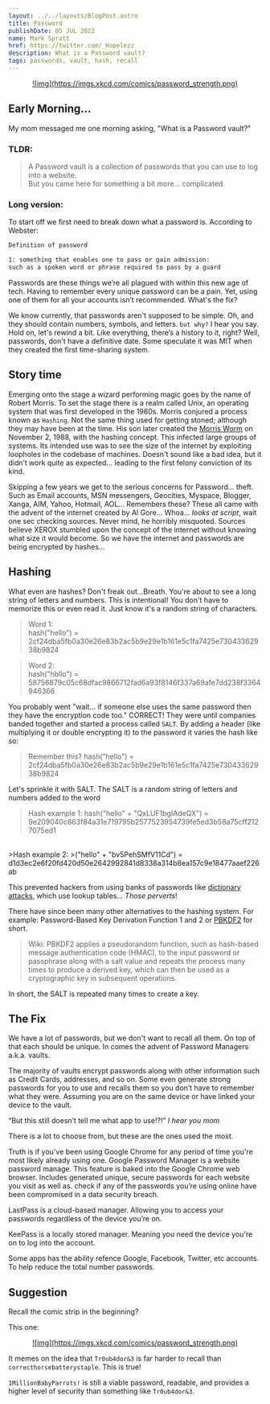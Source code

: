 ```yaml
---
layout: ../../layouts/BlogPost.astro
title: Password
publishDate: 05 JUL 2022
name: Mark Spratt
href: https://twitter.com/_Hopelezz
description: What is a Password vault?
tags: passwords, vault, hash, recall
---
```



<a href="https://xkcd.com/936/?fbclid=IwAR1dBAc767rK5ni47plmh50MfOJ0f0pnzvUsua_UiZ7mpmBHuwnF_dbzr_U">
  <div align="center">
    ![img](https://imgs.xkcd.com/comics/password_strength.png)
  </div>
</a>

## Early Morning...

My mom messaged me one morning asking, "What is a  Password vault?"

### **TLDR:**

>A Password vault is a collection of passwords that you can use to log into a website. <br/> But you came here for something a bit more... complicated.

### **Long version:**

To start off we first need to break down what a password is. According to Webster:

```markdown
Definition of password

1: something that enables one to pass or gain admission:
such as a spoken word or phrase required to pass by a guard 
```

Passwords are these things we’re all plagued with within this new age of tech. Having to remember every unique password can be a pain. Yet, using one of them for all your accounts isn’t recommended. What's the fix?

We know currently, that passwords aren't supposed to be simple. Oh, and they should contain numbers, symbols, and letters. `but why?` I hear you say. Hold on, let's rewind a bit. Like everything, there’s a history to it, right? Well, passwords, don't have a definitive date. Some speculate it was MIT  when they created the first time-sharing system.

## Story time

Emerging onto the stage a wizard performing magic goes by the name of Robert Morris. To set the stage there is a realm called Unix, an operating system that was first developed in the 1960s. Morris conjured a process known as `Hashing`. Not the same thing used for getting stoned; although they may have been at the time. His son later created the [Morris Worm](https://wikipedia.org/wiki/Morris_worm) on November 2, 1988, with the hashing concept. This infected large groups of systems. Its intended use was to see the size of the internet by exploiting loopholes in the codebase of machines. Doesn't sound like a bad idea, but it didn’t work quite as expected... leading to the first felony conviction of its kind.

Skipping a few years we get to the serious concerns for Password... theft. Such as Email accounts, MSN messengers, Geocities, Myspace, Blogger, Xanga, AIM, Yahoo, Hotmail, AOL... Remembers these? These all came with the advent of the internet created by Al Gore... Whoa... _looks at script_, wait one sec checking sources. Never mind, he horribly misquoted. Sources believe XEROX stumbled upon the concept of the internet without knowing what size it would become. So we have the internet and passwords are being encrypted by hashes...

## Hashing

What even are hashes? Don't freak out...Breath. You're about to see a long string of letters and numbers. This is intentional! You don't have to memorize this or even read it. Just know it's a random string of characters.

>Word 1: <br/>
>hash("hello") = 2cf24dba5fb0a30e26e83b2ac5b9e29e1b161e5c1fa7425e73043362938b9824

>Word 2: <br/>
>hash("hbllo") = 58756879c05c68dfac9866712fad6a93f8146f337a69afe7dd238f3364946366

You probably went "wait… if someone else uses the same password then they have the encryption code too." CORRECT! They were until companies banded together and started a process called `SALT`. By adding a header (like multiplying it or double encrypting it) to the password it varies the hash like so:

>Remember this?
>hash("hello") = 2cf24dba5fb0a30e26e83b2ac5b9e29e1b161e5c1fa7425e73043362938b9824

Let's sprinkle it with SALT. The SALT is a random string of letters and numbers added to the word

>Hash example 1:
>hash("hello" + "QxLUF1bgIAdeQX") = 9e209040c863f84a31e719795b2577523954739fe5ed3b58a75cff2127075ed1
<br/>
>Hash example 2:
>("hello" + "bv5PehSMfV11Cd") = d1d3ec2e6f20fd420d50e2642992841d8338a314b8ea157c9e18477aaef226ab

This prevented hackers from using banks of passwords like [dictionary attacks](https://en.wikipedia.org/wiki/Dictionary_attack), which use lookup tables... _Those perverts_!

There have since been many other alternatives to the hashing system. For example: Password-Based Key Derivation Function 1 and 2 or [PBKDF2](https://en.wikipedia.org/wiki/PBKDF2) for short.

>Wiki: PBKDF2 applies a pseudorandom function, such as hash-based message authentication code (HMAC), to the input password or passphrase along with a salt value and repeats the process many times to produce a derived key, which can then be used as a cryptographic key in subsequent operations.

In short, the SALT is repeated many times to create a key.

## The Fix

We have a lot of passwords, but we don't want to recall all them. On top of that each should be unique. In comes the advent of Password Managers a.k.a. vaults.

The majority of vaults encrypt passwords along with other information such as Credit Cards, addresses, and so on. Some even generate strong passwords for you to use and recalls them so you don’t have to remember what they were. Assuming you are on the same device or have linked your device to the vault.

“But this still doesn’t tell me what app to use!?!” _I hear you mom_

There is a lot to choose from, but these are the ones used the most.

Truth is if you've been using Google Chrome for any period of time you're most likely already using one. Google Password Manager is a website password manage. This feature is baked into the Google Chrome web browser. Includes generated unique, secure passwords for each website you visit as well as. check if any of the passwords you’re using online have been compromised in a data security breach. 

LastPass is a cloud-based manager. Allowing you to access your passwords regardless of the device you’re on.

KeePass is a locally stored manager. Meaning you need the device you're on to log into the account.

Some apps has the ability refence Google, Facebook, Twitter, etc accounts. To help reduce the total number passwords. 

## Suggestion

Recall the comic strip in the beginning? 

This one:
<a href="https://xkcd.com/936/?fbclid=IwAR1dBAc767rK5ni47plmh50MfOJ0f0pnzvUsua_UiZ7mpmBHuwnF_dbzr_U">
  <div align="center">
    ![img](https://imgs.xkcd.com/comics/password_strength.png)
  </div>
</a>

It memes on the idea that `Tr0ub4dor&3` is far harder to recall than `correcthorsebatterystaple`. This is true!

 `1MillionBabyParrots!` is still a viable password, readable, and provides a higher level of security than something like `Tr0ub4dor&3`.
